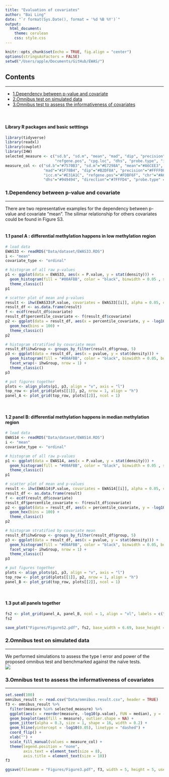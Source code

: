 ```yaml
---
title: "Evaluation of covariates"
author: "Bai Ling"
date: "`r format(Sys.Date(), format = '%d %B %Y')`"
output: 
  html_document:
    theme: cerulean
    css: style.css
---
```


```r
knitr::opts_chunk$set(echo = TRUE, fig.align = "center")
options(stringsAsFactors = FALSE)
setwd("/Users/apple/Documents/GitHub/EWAS/")
```

## Contents
***
- [1.Dependency between p-value and covariate](#dependency)
- [2.Omnibus test on simulated data](#simulated)
- [3.Omnibus test to assess the informativeness of covariates](#real)
<br>
<br>
<br>

#### Library R packages and basic setttings
    
```r
library(tidyverse)
library(readxl)
library(cowplot)
library(IHW)
selected_measure <- c("sd.b", "sd.m", "mean", "mad", "dip", "precision", "direction", "chr",
                      "refgene.pos", "cpg.loc", "dhs", "probe.type", "icc.b", "icc.m")
measure_col <- c("sd.b"="#7570B3", "sd.m"="#E7298A", "mean"="#A6CEE3", 
                 "mad"="#1F78B4", "dip"="#B2DF8A", "precision"="#FFFF00", "icc.b"="#FB9A99", 
                 "icc.m"="#E31A1C", "refgene.pos"="#FDBF6F", "chr"="#A6761D", "cpg.loc"="#1B9E77",
                 "dhs"="#949494", "direction"="#7FFFD4", "probe.type" ="#FFE4E1")
```

### 1.Dependency between p-value and covariate {#dependency}
***
There are two representative examples for the dependency between p-value and covariate "mean". The silimar relationship for others covariates could be found in Figure S3.
<br>
<br>

#### 1.1 panel A : differential methylation happens in low methylation region 
```r
# load data
EWAS33 <- readRDS("Data/dataset/EWAS33.RDS")
i <- "mean"
covariate_type <- "ordinal"

# histogram of all raw p-values
p1 <- ggplot(data = EWAS33, aes(x = P.value, y = stat(density))) + 
  geom_histogram(fill = "#00AFBB", color = "black", binwidth = 0.05 , size = 0.05, boundary = 0) +
  theme_classic()
p1

# scatter plot of mean and p-values
result <- ihw(EWAS33$P.value, covariates = EWAS33[[i]], alpha = 0.05, covariate_type = covariate_type)
result_df <- as.data.frame(result)
f <- ecdf(result_df$covariate)
result_df$percentile_covariate <- f(result_df$covariate)
p2 <- ggplot(data = result_df, aes(x = percentile_covariate, y = -log10(pvalue))) + 
  geom_hex(bins = 100) + 
  theme_classic()
p2

# histogram stratified by covariate mean
result_df$ihwGroup <- groups_by_filter(result_df$group, 5)
p3 <- ggplot(data = result_df, aes(x = pvalue, y = stat(density))) + 
  geom_histogram(fill = "#00AFBB", color = "black", binwidth = 0.05, boundary = 0, size = 0.05) +
  facet_wrap(~ ihwGroup, nrow = 1) + 
  theme_classic()
p3

# put figures together
plots <- align_plots(p1, p3, align = "v", axis = "l")
top_row <- plot_grid(plots[[1]], p2, nrow = 1, align = "h")
panel_A <- plot_grid(top_row, plots[[2]], ncol = 1)
```
<br>

#### 1.2 panel B: differential methylation happens in median methylation region 
```r
# load data
EWAS14 <- readRDS("Data/dataset/EWAS14.RDS")
i <- "mean"
covariate_type <- "ordinal"

# histogram of all raw p-values
p1 <- ggplot(data = EWAS14, aes(x = P.value, y = stat(density))) + 
  geom_histogram(fill = "#00AFBB", color = "black", binwidth = 0.05 , size = 0.05, boundary = 0) +
  theme_classic()
p1

# scatter plot of mean and p-values
result <- ihw(EWAS14$P.value, covariates = EWAS14[[i]], alpha = 0.05, covariate_type = covariate_type)
result_df <- as.data.frame(result)
f <- ecdf(result_df$covariate)
result_df$percentile_covariate <- f(result_df$covariate)
p2 <- ggplot(data = result_df, aes(x = percentile_covariate, y = -log10(pvalue))) + 
  geom_hex(bins = 100) + 
  theme_classic()
p2

# histogram stratified by covariate mean
result_df$ihwGroup <- groups_by_filter(result_df$group, 5)
p3 <- ggplot(data = result_df, aes(x = pvalue, y = stat(density))) + 
  geom_histogram(fill = "#00AFBB", color = "black", binwidth = 0.05, boundary = 0, size = 0.05) +
  facet_wrap(~ ihwGroup, nrow = 1) + 
  theme_classic()
p3

# put figures together
plots <- align_plots(p1, p3, align = "v", axis = "l")
top_row <- plot_grid(plots[[1]], p2, nrow = 1, align = "h")
panel_B <- plot_grid(top_row, plots[[2]], ncol = 1)
```
<br>

#### 1.3 put all panels together
```r
fs2 <- plot_grid(panel_A, panel_B, ncol = 1, align = "vl", labels = c("A", "B"), label_size = 18)
fs2
```

```r
save_plot("Figures/FigureS2.pdf", fs2, base_width = 6.69, base_height = 8)
```

### 2.Omnibus test on simulated data {#simulated}
***
We performed simulations to assess the type I error and power of the proposed omnibus test and benchmarked against the naïve tests.
<br>
![](Figures/Figure2.png)
<br>



### 3.Omnibus test to assess the informativeness of covariates {#real}
***
```r
set.seed(100)
omnibus_result <- read.csv("Data/omnibus.result.csv", header = TRUE)
f3 <- omnibus_result %>%
  filter(measure %in% selected_measure) %>%
  ggplot(aes(x = reorder(measure, -log10(p.value), FUN = median), y = -log10(p.value))) +
  geom_boxplot(aes(fill = measure), outlier.shape = NA) + 
  geom_jitter(alpha = 0.3, size = 1, shape = 16, width = 0.2) +
  geom_hline(yintercept = -log10(0.05), linetype = "dashed") +
  coord_flip() +
  xlab("") +
  scale_fill_manual(values = measure_col) +
  theme(legend.position = "none", 
        axis.text = element_text(size = 8),
        axis.title = element_text(size = 10))
f3
```

```r
ggsave(filename = "Figures/Figure3.pdf", f3, width = 5, height = 5, useDingbats = FALSE)
```

